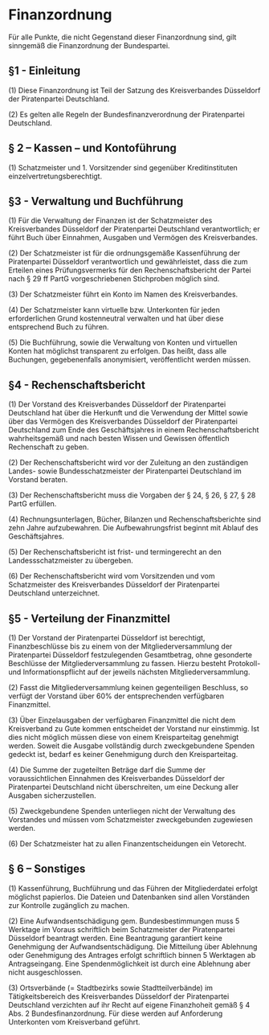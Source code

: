 =Finanzordnung=
Für alle Punkte, die nicht Gegenstand dieser Finanzordnung sind, gilt sinngemäß die Finanzordnung der Bundespartei.

== §1 - Einleitung ==
(1) Diese Finanzordnung ist Teil der Satzung des Kreisverbandes Düsseldorf der Piratenpartei Deutschland.

(2) Es gelten alle Regeln der Bundesfinanzverordnung der Piratenpartei Deutschland.

== § 2 – Kassen – und Kontoführung ==
(1) Schatzmeister und 1. Vorsitzender sind gegenüber Kreditinstituten einzelvertretungsberechtigt.

== §3 - Verwaltung und Buchführung ==
(1) Für die Verwaltung der Finanzen ist der Schatzmeister des Kreisverbandes Düsseldorf der Piratenpartei Deutschland verantwortlich; er führt Buch über Einnahmen, Ausgaben und Vermögen des Kreisverbandes.

(2) Der Schatzmeister ist für die ordnungsgemäße Kassenführung der Piratenpartei Düsseldorf verantwortlich und gewährleistet, dass die zum Erteilen eines Prüfungsvermerks für den Rechenschaftsbericht der Partei nach § 29 ff PartG vorgeschriebenen Stichproben möglich sind.

(3) Der Schatzmeister führt ein Konto im Namen des Kreisverbandes.

(4) Der Schatzmeister kann virtuelle bzw. Unterkonten für jeden erforderlichen Grund kostenneutral verwalten und hat über diese entsprechend Buch zu führen.

(5)  Die Buchführung, sowie die Verwaltung von Konten und virtuellen Konten hat möglichst transparent zu erfolgen. Das heißt, dass alle Buchungen, gegebenenfalls anonymisiert, veröffentlicht werden müssen.

== §4 - Rechenschaftsbericht ==

(1) Der Vorstand des Kreisverbandes Düsseldorf der Piratenpartei Deutschland hat über die Herkunft und die Verwendung der Mittel sowie über das Vermögen des Kreisverbandes Düsseldorf der Piratenpartei Deutschland zum Ende des Geschäftsjahres in einem Rechenschaftsbericht wahrheitsgemäß und nach besten Wissen und Gewissen öffentlich Rechenschaft zu geben.

(2) Der Rechenschaftsbericht wird vor der Zuleitung an den zuständigen Landes- sowie Bundesschatzmeister der Piratenpartei Deutschland im Vorstand beraten.

(3) Der Rechenschaftsbericht muss die Vorgaben der § 24, § 26, § 27, § 28 PartG erfüllen.

(4) Rechnungsunterlagen, Bücher, Bilanzen und Rechenschaftsberichte sind zehn Jahre aufzubewahren. Die Aufbewahrungsfrist beginnt mit Ablauf des Geschäftsjahres.

(5) Der Rechenschaftsbericht ist frist- und termingerecht an den Landessschatzmeister zu übergeben.

(6) Der Rechenschaftsbericht wird vom Vorsitzenden und vom Schatzmeister des Kreisverbandes Düsseldorf der Piratenpartei Deutschland unterzeichnet.

== §5 - Verteilung der Finanzmittel ==
(1) Der Vorstand der Piratenpartei Düsseldorf ist berechtigt, Finanzbeschlüsse bis zu einem von der Mitgliederversammlung der Piratenpartei Düsseldorf festzulegenden Gesamtbetrag, ohne gesonderte Beschlüsse der Mitgliederversammlung zu fassen. Hierzu besteht Protokoll- und Informationspflicht auf der jeweils nächsten Mitgliederversammlung.

(2) Fasst die Mitgliederversammlung keinen gegenteiligen Beschluss, so verfügt der Vorstand über 60% der entsprechenden verfügbaren Finanzmittel.

(3) Über Einzelausgaben der verfügbaren Finanzmittel die nicht dem Kreisverband zu Gute kommen entscheidet der Vorstand nur einstimmig. Ist dies nicht möglich müssen diese von einem Kreisparteitag genehmigt werden. Soweit die Ausgabe vollständig durch zweckgebundene Spenden gedeckt ist, bedarf es keiner Genehmigung durch den Kreisparteitag.

(4) Die Summe der zugeteilten Beträge darf die Summe der voraussichtlichen Einnahmen des Kreisverbandes Düsseldorf der Piratenpartei Deutschland nicht überschreiten, um eine Deckung aller Ausgaben sicherzustellen.

(5) Zweckgebundene Spenden unterliegen nicht der Verwaltung des Vorstandes und müssen vom Schatzmeister zweckgebunden zugewiesen werden.

(6) Der Schatzmeister hat zu allen Finanzentscheidungen ein Vetorecht.

== § 6 – Sonstiges ==
(1) Kassenführung, Buchführung und das Führen der Mitgliederdatei erfolgt möglichst papierlos. Die Dateien und Datenbanken sind allen Vorständen zur Kontrolle zugänglich zu machen.

(2) Eine Aufwandsentschädigung gem. Bundesbestimmungen muss 5 Werktage im Voraus schriftlich beim Schatzmeister der Piratenpartei Düsseldorf beantragt werden. Eine Beantragung garantiert keine Genehmigung der Aufwandsentschädigung. Die Mitteilung über Ablehnung oder Genehmigung des Antrages erfolgt schriftlich binnen 5 Werktagen ab Antragseingang. Eine Spendenmöglichkeit ist durch eine Ablehnung aber nicht ausgeschlossen.

(3) Ortsverbände (= Stadtbezirks sowie Stadtteilverbände) im Tätigkeitsbereich des Kreisverbandes Düsseldorf der Piratenpartei Deutschland verzichten auf ihr Recht auf eigene Finanzhoheit gemäß § 4 Abs. 2 Bundesfinanzordnung. Für diese werden auf Anforderung Unterkonten vom Kreisverband geführt.
